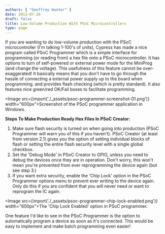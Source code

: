 ```yaml
---
authors: [ "Geoffrey Hunter" ]
date: 2013-07-26
draft: false
title: Low-Volume Production With PSoC Microcontrollers
type: page
---
```



If you are wanting to do low-volume production with the PSoC microcontroller (I'm talking 1-100's of units), Cypress has made a nice program called PSoC Programmer which is a simple interface for programming (or reading from) a hex file onto a PSoC microcontroller. It has options to turn of self-powered or external power mode for the MiniProg (and change the voltage). This usefulness of this feature cannot be over-exaggerated! It basically means that you don't have to go through the hassle of connecting a external power supply up to the board when programming. and provides flash checking (which is pretty standard). It also features nice green/red OK/Fail boxes to facilitate programming.

<Image src={import('./_assets/psoc-programmer-screenshot-01.png')} width="600px">Screenshot of the PSoC programmer application in Windows.</Image>

**Steps To Make Production Ready Hex Files In PSoC Creator:**

1. Make sure flash security is turned on when going into production (PSoC Programmer will warn you of this if you haven't). PSoC Creator (at least from version 2.1) gives you the option of setting individual blocks of flash or setting the entire flash security level with a single global checkbox.
2. Set the 'Debug Mode' in PSoC Creator to GPIO, unless you need to debug the devices once they are in operation. Don't worry, this won't mean you're prevented from ever reprogramming the device again (but see step 3.)
3. If you want extra security, enable the 'Chip Lock' option in the PSoC Programmer options menu to prevent ever writing to the device again. Only do this if you are confident that you will never need or want to reprogram the IC again.

<Image src={import('./_assets/psoc-programmer-chip-lock-enabled.png')} width="600px">The 'Chip Lock Enabled' option in PSoC programmer.</Image>

One feature I'd like to see in the PSoC Programmer is the option to automatically program a device as soon as it's connected. This would be easy to implement and make batch programming even easier!
